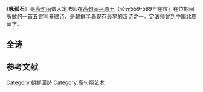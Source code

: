 《'''咏孤石'''》是[[高句丽|高句丽]]僧人定法师在[[平原王|高句丽平原王]]（公元559-589年在位）在位期间所做的一首五言写景律诗，是朝鲜半岛现存最早的汉诗之一。定法师曾到中国[[北周|北周]]留学。{{r|通史|韦旭昇|金英今|page1=84-85|page2=31-32|page3=36}}

==全诗==
{{cquote|迥石直生空，平湖四望通。<br>
岩根恒洒浪，树杪镇摇风。<br>
偃流还渍影，浸霞更上红。<br>
独拔群峰外，孤秀白云中。}}

==参考文献==
{{Reflist|refs=
<ref name="通史">{{cite book |author=李岩|coauthors=徐建顺池水涌俞成云  |title=《朝鲜文学通史》|year=2010年9月 |publisher=社会科学文献出版社 |location=北京|ISBN=978-7-5097-1511-6}}</ref>
<ref name="韦旭昇">{{cite book |author=韦旭昇著 |coauthors= |title=《韩国文学史》|year=2008年7月 |publisher=北京大学出版社 |location=北京|ISBN=978-7-301-14042-0}}</ref>
<ref name="金英今">{{cite book |author=金英今编著 |coauthors=  |title=《韩国文学简史》|year=2009年2月 |publisher=南开大学出版社 |location=天津|ISBN=978-7-310-03091-0}}</ref>
}}

[[Category:朝鮮漢詩|Category:朝鮮漢詩]]
[[Category:高句丽艺术|Category:高句丽艺术]]